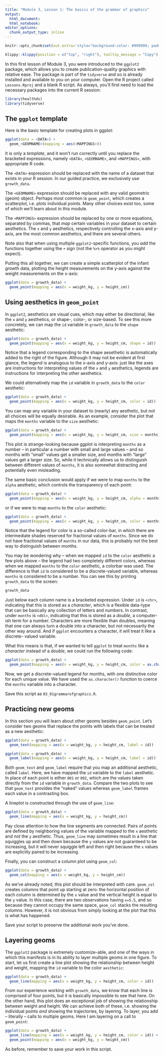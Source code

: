 ```yaml
---
title: "Module 3, Lesson 1: The basics of the grammar of graphics"
output: 
  html_document:
  html_notebook:
editor_options: 
  chunk_output_type: inline
---
```


```r
knitr::opts_chunk$set(out.extra='style="background-color: #999999; padding:7px; display: inline-block;"')
```


```r
klippy::klippy(position = c("top", "right"), tooltip_message = "Copy")
```

In this first lesson of Module 3, you were introduced to the `ggplot2` package, 
which allows you to create publication-quality graphics with relative ease. 
The package is part of the `tidyverse` and so is already installed and available
to you on your computer. Open the R project called
`Lessons.Rproj` and a blank R script. As always, you'll first need to
load the necessary packages into the current R session:

```r
library(healthds)
library(tidyverse)
```

## The `ggplot` template

Here is the basic template for creating plots in ggplot:

```r
ggplot(data = <DATA>) + 
  geom_<GEOMNAME>(mapping = aes(<MAPPINGS>))
```

It is only a *template*, and it won't run correctly until you replace the 
bracketed expressions, namely `<DATA>`, `<GEOMNAME>`, and `<MAPPINGS>`, with
appropriate R code. 

The `<DATA>` expression should be replaced with the name of a dataset that
exists in your R session. In our guided practice, we exclusively use `growth_data`. 

The `<GEOMNAME>` expression should be replaced with any valid geometric (geom)
object. Perhaps most common is `geom_point`, which creates a scatterplot, i.e.
plots individual points. Many other choices exist too, some of which we'll learn 
about in this module. 

The `<MAPPINGS>` expression should be replaced by one or more equations, separated
by commas, that *map* certain variables in your dataset to certain aesthetics. 
The `x` and `y` aesthetics, respectively controlling the x-axis and y-axis, 
are the most common aesthetics, and there are several others. 

Note also that when using multiple `ggplot2`-specific functions, you *add* 
the functions together using the `+` sign (not the `%>%` operator as you might 
expect). 

Putting this all together, we can create a simple scatterplot of the infant
growth data, plotting the height measurements on the y-axis against the weight
measurements on the x-axis:

```r
ggplot(data = growth_data) + 
  geom_point(mapping = aes(x = weight_kg, y = height_cm))
```

## Using aesthetics in `geom_point`

In `ggplot2`, aesthetics are visual cues, which may either be directional, like
the `x` and `y` aesthetics, or shape-, color-, or size-based. To see this more concretely, 
we can map the `id` variable in `growth_data` to the `shape` aesthetic:

```r
ggplot(data = growth_data) + 
  geom_point(mapping = aes(x = weight_kg, y = height_cm, shape = id))
```

Notice that a legend corresponding to the shape aesethetic is automatically
added to the right of the figure. Although it may not be evident at first glance,
the legend is analogous to the x-axis and y-axis: just like the axes are 
instructions for interpreting values of the `x` and `y` aesthetics, legends
are instructions for interpreting the other aesthetics. 

We could alternatively map the `id` variable in `growth_data` to the `color` aesthetic:

```r
ggplot(data = growth_data) + 
  geom_point(mapping = aes(x = weight_kg, y = height_cm, color = id))
```

You can map any variable in your dataset to (nearly) any aesthetic, but not all
choices will be equally desirable. As an example, consider the plot that maps
the `months` variable to the `size` aesthetic:

```r
ggplot(data = growth_data) + 
  geom_point(mapping = aes(x = weight_kg, y = height_cm, size = months))
```

This plot is strange-looking because ggplot is interpreting `months` as a number --
in particular a number with small and large values -- and so months with "small"
values get a smaller size, and months with "large" values get a larger size. So, 
while it technically allows us to distinguish between different values of 
`months`, it is also somewhat distracting and potentially even misleading. 

The same basic conclusion would apply if we were to map `months` to the `alpha`
aesthetic, which controls the transparency of each point:

```r
ggplot(data = growth_data) + 
  geom_point(mapping = aes(x = weight_kg, y = height_cm, alpha = months))
```

or if we were to map `months` to the `color` aesthetic:

```r
ggplot(data = growth_data) + 
  geom_point(mapping = aes(x = weight_kg, y = height_cm, color = months))
```

Notice that the legend for color is a so-called color-bar, in which there are 
intermediate shades reserved for fractional values of `months`. Since we do not
have fractional values of `months` in our data, this is probably not the best
way to distinguish between months. 

You may be wondering why -- when we mapped `id` to the `color` aesthetic a few plots
above -- the legend had two completely different colors, whereas when we mapped `months`
to the `color` aesthetic, a colorbar was used. The difference is that `id` is
considered to be a discrete-valued variable, whereas `months` is considered
to be a number. You can see this by printing `growth_data` to the screen:

```r
growth_data
```

Just below each column name is a bracketed expression. Under `id` is `<chr>`, 
indicating that this is stored as a *character*, which is a flexible data-type
that can be basically any collection of letters and numbers. In contrast, under
`months` is `<dbl>`, indicating that this is stored as a *double*, a computer-ish
term for a number. Characters are more flexible than doubles, meaning that
one can always turn a double into a character, but not necessarily the other way
around. And if `ggplot` encounters a character, it will treat it like a discrete-
valued variable. 

What this means is that, if we wanted to tell `ggplot` to treat `months` like a *character* instead of a *double*, we could run the following code:

```r
ggplot(data = growth_data) + 
  geom_point(mapping = aes(x = weight_kg, y = height_cm, color = as.character(months)))
```

Now, we get a discrete-valued legend for months, with one distinctive color for 
each unique value. We have used the `as.character()` function to coerce the `months`
variable into a character. 

Save this script as `03_01grammarofgraphics.R`. 

## Practicing new geoms

In this section you will learn about other geoms besides `geom_point`. Let's
consider two geoms that replace the points with labels that can be treated as
a new aesthetic:

```r
ggplot(data = growth_data) + 
  geom_text(mapping = aes(x = weight_kg, y = height_cm, label = id))
```

```r
ggplot(data = growth_data) + 
  geom_label(mapping = aes(x = weight_kg, y = height_cm, label = id))
```

Both `geom_text` and `geom_label` require that you map an additional aesthetic, 
called `label`. Here, we have mapped the `id` variable to the `label` aesthetic. 
In place of each point is either `001` or `002`, which are the values taken directly
from the `id` variable in `growth_data`. Compare the two plots to see that 
`geom_text` provides the "naked" values whereas `geom_label` frames each value
in a contrasting box. 

A lineplot is constructed through the use of `geom_line`:

```r
ggplot(data = growth_data) + 
  geom_line(mapping = aes(x = weight_kg, y = height_cm))
```

Pay close attention to how the line segments are connected. Pairs of points are
defined by neighboring values of the variable mapped to the `x` aesthetic and
*not* the `y` aesthetic. Thus, `geom_line` may sometimes result in a line that
squiggles up and then down because the `y` values are not guaranteed to be increasing,
but it will never squiggle left and then right because the `x` values are explicitly
paired to be increasing. 

Finally, you can construct a column plot using `geom_col`:

```r
ggplot(data = growth_data) + 
  geom_col(mapping = aes(x = weight_kg, y = height_cm))
```

As we've already noted, this plot should be interpreted with care. `geom_col`
creates columns that point up starting at zero: the horizontal position of
each column is determined by the `x` value and the vertical height is equal to 
the `y` value. In this case, there are two observations having `x=5.5`, and so
because they cannot occupy the same space, `geom_col` stacks the resulting columns. 
However, it is not obvious from simply looking at the plot that this is what has
happened. 

Save your script to preserve the additional work you've done. 

## Layering geoms

The `ggplot2` package is extremely customize-able, and one of the ways in which 
this manifests is in its ability to layer multiple geoms in one figure. To 
start, let us first create a line plot showing the relationship between height
and weight, mapping the `id` variable to the color `aesthetic`:

```r
ggplot(data = growth_data) + 
  geom_line(mapping = aes(x = weight_kg, y = height_cm, color = id))
```

From our experience working with `growth_data`, we know that each line is comprised
of four points, but it is basically impossible to see that here. On the other hand, 
this plot does an exceptional job of showing the relationship between weight and height. 
We can achieve both of these, i.e. showing the individual points *and* showing
the trajectories, by layering. To layer, you add -- literally -- calls to multiple geoms. 
Here I am layering on a call to `geom_point`:

```r
ggplot(data = growth_data) + 
  geom_line(mapping = aes(x = weight_kg, y = height_cm, color = id)) +
  geom_point(mapping = aes(x = weight_kg, y = height_cm))
```


As before, remember to save your work in this script. 
